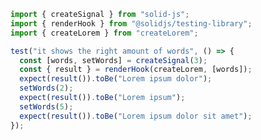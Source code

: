 ```ts
import { createSignal } from "solid-js";
import { renderHook } from "@solidjs/testing-library";
import { createLorem } from "createLorem";

test("it shows the right amount of words", () => {
  const [words, setWords] = createSignal(3);
  const { result } = renderHook(createLorem, [words]);
  expect(result()).toBe("Lorem ipsum dolor");
  setWords(2);
  expect(result()).toBe("Lorem ipsum");
  setWords(5);
  expect(result()).toBe("Lorem ipsum dolor sit amet");
});
```